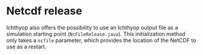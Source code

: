# Netcdf release

Ichthyop also offers the possibility to use an Ichthyop output file as a simulation starting point (`NcFileRelease.java`). This initialization method
only takes a `ncfile` parameter, which provides the location of the NetCDF to use as a restart.
